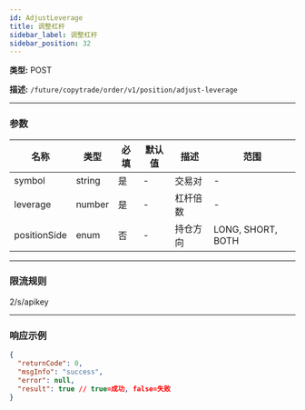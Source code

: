 ```yaml
---
id: AdjustLeverage
title: 调整杠杆
sidebar_label: 调整杠杆
sidebar_position: 32
---
```


**类型:** POST

**描述:** `/future/copytrade/order/v1/position/adjust-leverage`

---

### 参数

| 名称 | 类型 | 必填 | 默认值 | 描述 | 范围 |
| --- | --- | --- | --- | --- | --- |
| symbol | string | 是 | - | 交易对 | - |
| leverage | number | 是 | - | 杠杆倍数 | - |
| positionSide | enum | 否 | - | 持仓方向 | LONG, SHORT, BOTH |

---

### 限流规则

2/s/apikey

---

### 响应示例

```json
{
  "returnCode": 0,
  "msgInfo": "success",
  "error": null,
  "result": true // true=成功, false=失败
}
```